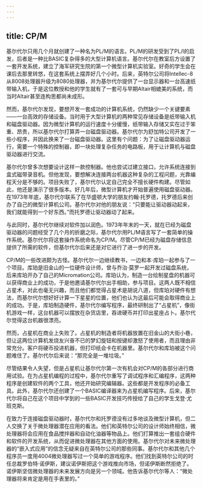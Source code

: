 ```yaml
---
---
---
```

title: CP/M
---




基尔代尔只用几个月就创建了一种名为PL/M的语言。PL/M的研发受到了PL/I的启发，后者是一种比BASIC复杂得多的大型计算机语言。基尔代尔在教室后方设置了一套开发系统，建立了海军研究生院的第一个微型计算机实验室。好奇的学生会在课后去那里转悠，在这套系统上摆弄好几个小时。后来，英特尔公司将Intellec-8从8008处理器升级为8080处理器，并为基尔代尔提供了一台显示器和一台高速纸带输入机，于是这位教授和他的学生就有了一套可与早期Altair相媲美的系统，而当时Altair甚至连构思都尚未成形。

然而，基尔代尔发现，要想开发一套成功的计算机系统，仍然缺少一个关键要素——一台高效的存储设备。当时用于大型计算机的两种常见存储设备是纸带输入机和磁盘驱动器。因为微型计算机的运行速度十分缓慢，纸带输入存储又实在过于笨重、昂贵，所以基尔代尔打算弄一台磁盘驱动器。基尔代尔为舒加特公司开发了一些小程序，并因此换来了一台磁盘驱动器。这里有个问题：为了让磁盘驱动器运行，需要一个特殊的控制器，即一块处理复杂任务的电路板，用于让计算机与磁盘驱动器进行交流。

基尔代尔曾多次想要设计这样一款控制器。他也尝试过建立接口，允许系统连接到盒式磁带录音机。但他发现，要想解决连接两台机器这种复杂的工程问题，光靠编程天分是不够的。项目失败了，基尔代尔认定自己完全不擅长硬件构建。尽管如此，他还是演示了很多版本。好几年后，微型计算机才开始普遍使用磁盘驱动器。在1973年年底，基尔代尔联系了在华盛顿大学的朋友约翰·托罗德，托罗德后来创办了自己的微型计算机公司。基尔代尔对他的朋友说：“只要能让驱动器动起来，我们就能得到一个好东西。”而托罗德让驱动器动了起来。

与此同时，基尔代尔继续对软件加以润色。1973年年末的一天，就在已经为磁盘驱动器的问题经受了几个月的折磨之际，基尔代尔用PL/M语言写了一套简单的操作系统。基尔代尔将这套操作系统命名为CP/M。尽管CP/M已经为磁盘存储信息提供了所需的软件，但基尔代尔后来还是对它进行了进一步的开发。

CP/M的一些改进颇为古怪。基尔代尔一边继续教书，一边和本·库珀一起参与了一个项目。库珀是旧金山的一位硬件设计师，曾与乔治·莫罗一起开发过磁盘系统，后来库珀开办了自己的Micromation公司。库珀认为，制造一台绘制星盘的机器可以获得商业上的成功，于是他邀请基尔代尔出手相助，参与项目。这两人既不相信占星术，对此也毫无兴趣，而且他们都觉得占星术是胡说八道，但库珀对硬件有想法，而基尔代尔想好好计算一下星星的位置，他们也认为这最后可能会取得商业上的成功。于是，库珀制造硬件，基尔代尔编写程序，最终研制出了“占星机”，像街机游戏一样，这台机器可以摆放在杂货店里，吞进硬币并打印出星座占卜。基尔代尔觉得这台机器很漂亮。

然而，占星机在商业上失败了。占星机的制造者将机器放置在旧金山的大街小巷，但让这两位计算机发烧友兴奋不已的梦幻旋钮和按键却激怒了使用者，而且理由非常充分。客户将硬币投进机器，但打印纸会卡在机器里。基尔代尔和库珀被这个问题难住了。基尔代尔后来说：“那完全是一堆垃圾。”

尽管结果令人失望，但是占星机让基尔代尔第一次有机会对CP/M的各部分进行商用试验。在为占星机编程的过程中，基尔代尔重写了调试程序和汇编程序，这两种程序是创建软件的两个工具，他还开始研究编辑器。这些都是开发程序的必备工具。此外，基尔代尔还创建了一个BASIC编译器来为占星机编写程序。后来，基尔代尔将自己在这个项目中学到的一些BASIC开发技巧传授给了自己的学生戈登·尤班克斯。

在致力于连接磁盘驱动器时，基尔代尔和托罗德没有过多地谈及微型计算机，但二人交换了关于微处理器潜在应用的看法。他们和英特尔公司的设计师始终相信，微处理器将会应用在食品搅拌器和自动化油器等物品上。他们打算推出一套组合硬件和软件的开发系统，从而促进微处理器在其他方面的使用。基尔代尔对未来微处理器的“嵌入式应用”的信念无疑来自在英特尔公司的那些同事。基尔代尔和其他几个程序员一度用4004微处理器写过一个简单的游戏程序。他们找到英特尔公司的时任总裁罗伯特·诺伊斯，建议诺伊斯把这个游戏推向市场，但诺伊斯断然拒绝了。诺伊斯坚信微处理器的未来发展方向是另一个领域。他告诉基尔代尔等人：“微处理器将来肯定是用在手表里的。”